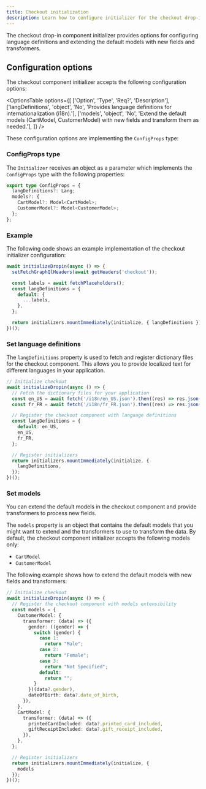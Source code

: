 ```yaml
---
title: Checkout initialization
description: Learn how to configure initializer for the checkout drop-in component.
---
```



The checkout drop-in component initializer provides options for configuring language definitions and extending the default models with new fields and transformers.

## Configuration options

The checkout component initializer accepts the following configuration options:

<OptionsTable
  options={[
    ['Option', 'Type', 'Req?', 'Description'],
    ['langDefinitions', 'object', 'No', 'Provides language definitions for internationalization (i18n).'],
    ['models', 'object', 'No', 'Extend the default models (CartModel, CustomerModel) with new fields and transform them as needed.'],
  ]}
/>

These configuration options are implementing the `ConfigProps` type:

### ConfigProps type

The `Initializer` receives an object as a parameter which implements the `ConfigProps` type with the following properties:

```ts
export type ConfigProps = {
  langDefinitions?: Lang;
  models?: {
    CartModel?: Model<CartModel>;
    CustomerModel?: Model<CustomerModel>;
  };
};
```

### Example

The following code shows an example implementation of the checkout initializer configuration:

```ts
await initializeDropin(async () => {
  setFetchGraphQlHeaders(await getHeaders('checkout'));

  const labels = await fetchPlaceholders();
  const langDefinitions = {
    default: {
      ...labels,
    },
  };

  return initializers.mountImmediately(initialize, { langDefinitions });
})();
```

### Set language definitions

The `langDefinitions` property is used to fetch and register dictionary files for the checkout component. This allows you to provide localized text for different languages in your application.

```ts
// Initialize checkout
await initializeDropin(async () => {
  // Fetch the dictionary files for your application
  const en_US = await fetch('/i18n/en_US.json').then((res) => res.json());
  const fr_FR = await fetch('/i18n/fr_FR.json').then((res) => res.json());

  // Register the checkout component with language definitions
  const langDefinitions = {
    default: en_US,
    en_US,
    fr_FR,
  };

  // Register initializers
  return initializers.mountImmediately(initialize, {
    langDefinitions,
  });
})();
```

### Set models

You can extend the default models in the checkout component and provide transformers to process new fields.

The `models` property is an object that contains the default models that you might want to extend and the transformers to use to transform the data. By default, the checkout component initializer accepts the following models only:

- `CartModel`
- `CustomerModel`

The following example shows how to extend the default models with new fields and transformers:

```ts
// Initialize checkout
await initializeDropin(async () => {
  // Register the checkout component with models extensibility
  const models = {
    CustomerModel: {
      transformer: (data) => ({
        gender: ((gender) => {
          switch (gender) {
            case 1:
              return "Male";
            case 2:
              return "Female";
            case 3:
              return "Not Specified";
            default:
              return "";
          }
        })(data?.gender),
        dateOfBirth: data?.date_of_birth,
      }),
    },
    CartModel: {
      transformer: (data) => ({
        printedCardIncluded: data?.printed_card_included,
        giftReceiptIncluded: data?.gift_receipt_included,
      }),
    },
  };

  // Register initializers
  return initializers.mountImmediately(initialize, {
    models
  });
})();
```